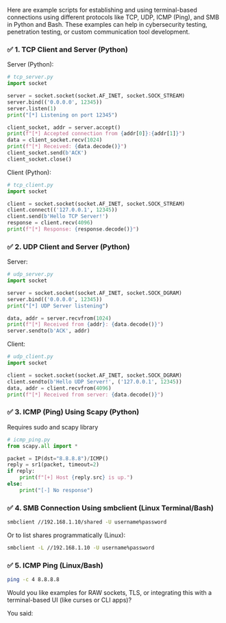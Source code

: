 Here are example scripts for establishing and using terminal-based connections using different protocols like TCP, UDP, ICMP (Ping), and SMB in Python and Bash. These examples can help in cybersecurity testing, penetration testing, or custom communication tool development.

### ✅ 1. TCP Client and Server (Python)
Server (Python):
```python
# tcp_server.py
import socket

server = socket.socket(socket.AF_INET, socket.SOCK_STREAM)
server.bind(('0.0.0.0', 12345))
server.listen(1)
print("[*] Listening on port 12345")

client_socket, addr = server.accept()
print(f"[*] Accepted connection from {addr[0]}:{addr[1]}")
data = client_socket.recv(1024)
print(f"[*] Received: {data.decode()}")
client_socket.send(b'ACK')
client_socket.close()
```
Client (Python):
```python
# tcp_client.py
import socket

client = socket.socket(socket.AF_INET, socket.SOCK_STREAM)
client.connect(('127.0.0.1', 12345))
client.send(b'Hello TCP Server!')
response = client.recv(4096)
print(f"[*] Response: {response.decode()}")
```
### ✅ 2. UDP Client and Server (Python)
Server:
```python
# udp_server.py
import socket

server = socket.socket(socket.AF_INET, socket.SOCK_DGRAM)
server.bind(('0.0.0.0', 12345))
print("[*] UDP Server listening")

data, addr = server.recvfrom(1024)
print(f"[*] Received from {addr}: {data.decode()}")
server.sendto(b'ACK', addr)
```
Client:
```python
# udp_client.py
import socket

client = socket.socket(socket.AF_INET, socket.SOCK_DGRAM)
client.sendto(b'Hello UDP Server!', ('127.0.0.1', 12345))
data, addr = client.recvfrom(4096)
print(f"[*] Received from server: {data.decode()}")
```
### ✅ 3. ICMP (Ping) Using Scapy (Python)
Requires sudo and scapy library

```python
# icmp_ping.py
from scapy.all import *

packet = IP(dst="8.8.8.8")/ICMP()
reply = sr1(packet, timeout=2)
if reply:
    print(f"[+] Host {reply.src} is up.")
else:
    print("[-] No response")
```
### ✅ 4. SMB Connection Using smbclient (Linux Terminal/Bash)
```bash
smbclient //192.168.1.10/shared -U username%password
```
Or to list shares programmatically (Linux):

```bash
smbclient -L //192.168.1.10 -U username%password
```
### ✅ 5. ICMP Ping (Linux/Bash)
```bash
ping -c 4 8.8.8.8
```
Would you like examples for RAW sockets, TLS, or integrating this with a terminal-based UI (like curses or CLI apps)?







You said:
